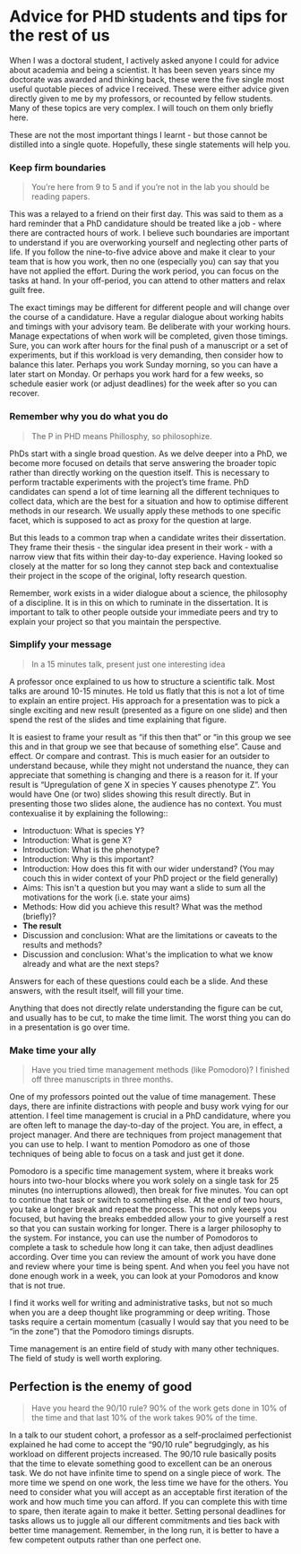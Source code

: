 # Advice for PHD students and tips for the rest of us 

When I was a doctoral student, I actively asked anyone I
could for advice about academia and being a scientist. It
has been seven years since my doctorate was awarded and
thinking back, these were the five single most useful
quotable pieces of advice I received. These were either
advice given directly given to me by my professors, or
recounted by fellow students. Many of these topics are very
complex. I will  touch on them only briefly here. 

These are not the most important things I learnt  - but
those cannot be distilled into a single quote. Hopefully,
these single statements will help you. 

### Keep firm boundaries 
> You’re here from 9 to 5 and if you’re not in the lab
you should be reading papers.

This was a relayed to a friend on their first day. This was
said to them as a hard reminder that a PhD candidature
should be treated like a job - where there are contracted
hours of work. I believe such boundaries are important to
understand if you are overworking yourself and neglecting
other parts of life. If you follow the nine-to-five advice
above and make it clear to your team that is how you work,
then no one (especially you) can say that you have not
applied the effort. During the work period, you can focus
on the tasks at hand. In your off-period, you can attend to
other matters and relax guilt free. 

The exact timings may be different for different people and
will change over the course of a candidature. Have a
regular dialogue about working habits and timings with your
advisory team. Be deliberate with your working hours.
Manage expectations of when work will be completed, given
those timings. Sure, you can work after hours for the final
push of a manuscript or a set of experiments, but if this
workload is very demanding, then consider how to balance
this later. Perhaps you work Sunday morning, so you can
have a later start on Monday. Or perhaps you work hard for
a few weeks, so schedule easier work (or adjust deadlines)
for the week after so you can recover. 

### Remember  why you do what you do
>The P in PHD means Phillosphy, so philosophize. 

PhDs start with a single broad question. As we delve deeper
into a PhD, we become more focused on details that serve
answering the broader topic rather than directly working on
the question itself. This is necessary to perform tractable
experiments with the project’s time frame. PhD candidates
can spend a lot of time learning all the different
techniques to collect data, which are the best for a
situation and how to optimise different methods in our
research. We usually apply these methods to one specific
facet, which is supposed to act as proxy for the question
at large.

But this leads to a common trap when a candidate writes
their dissertation. They frame their thesis - the singular
idea present in their work - with a narrow view that fits
within their day-to-day experience. Having looked so
closely at the matter for so long they cannot step back and
contextualise their project in the scope of the original,
lofty research question. 

Remember, work exists in a wider dialogue about a science,
the philosophy of a discipline. It is in this on which to
ruminate in the dissertation. It is important to talk to
other people outside your immediate peers and try to
explain your project so that you maintain the
perspective. 

### Simplify  your message
> In a 15 minutes talk, present just one interesting
idea

A professor once explained to us how to structure a
scientific talk. Most talks are around 10-15 minutes. He
told us flatly that this is not a lot of time to explain an
entire project. His approach for a presentation was to pick
a single exciting and new result (presented as a figure on
one slide) and then spend the rest of the slides and time
explaining that figure. 

It is easiest to frame your result as “if this then that”
or “in this group we see this and in that group we see that
because of something else”. Cause and effect. Or compare
and contrast. This is much easier for an outsider to
understand because, while they might not understand the
nuance, they can appreciate that something is changing and
there is a reason for it. 
If your result is “Upregulation of gene X in species Y
causes phenotype Z”. You would have One (or two) slides
showing this result directly. But in presenting those two
slides alone, the audience has no context. You must
contexualise it by explaining the following::

* Introductuon: What is species Y? 
* Introduction: What is gene X?
* Introduction: What is the phenotype?  
* Introduction: Why is this important? 
* Introduction: How does this fit with our wider
understand? (You may couch this in wider context of your
PhD project or the field generally)
* Aims: This isn't a question but you may want a slide to
sum all the motivations for the work (i.e. state your aims)
* Methods: How did you achieve this result? What was the
method (briefly)? 
* **The result**
* Discussion and conclusion: What are the limitations or
caveats to the results and methods? 
* Discussion and conclusion: What's the implication to what
we know already and what are the next steps?

Answers for each of these questions could each be a slide.
And these answers, with the result itself, will fill your
time. 

Anything that does not directly relate understanding the
figure can be cut, and usually has to be cut, to make the
time limit. The worst thing you can do in a presentation is
go over time. 

### Make time your ally
> Have you tried time management methods (like
Pomodoro)? I finished off three manuscripts in three
months.

One of my professors pointed out the value of time
management. These days, there are infinite distractions
with people and busy work vying for our attention. I feel
time management is crucial in a PhD candidature, where you
are often left to manage the day-to-day of the project. You
are, in effect, a project manager. And there are techniques
from project management that you can use to help. I want to
mention Pomodoro as one of those techniques of being able
to focus on a task and just get it done. 

Pomodoro is a specific time management system, where it
breaks work hours into two-hour blocks where you work
solely on a single task for 25 minutes (no interruptions
allowed), then break for five minutes. You can opt to
continue that task or switch to something else. At the end
of two hours, you take a longer break and repeat the
process. This not only keeps you focused, but having the
breaks embedded allow your to give yourself a rest so that
you can sustain working for longer. There is a larger
philosophy to the system. For instance, you can use the
number of Pomodoros to complete a task to schedule how long
it can take, then adjust deadlines according. Over time you
can review the amount of work you have done and review
where your time is being spent. And when you feel you have
not done enough work in a week, you can look at your
Pomodoros and know that is not true. 

I find it works well for writing and administrative tasks,
but not so much when you are a deep thought like
programming or deep writing. Those tasks require a certain
momentum (casually I would say that you need to be “in the
zone”) that the Pomodoro timings disrupts. 

Time management is an entire field of study with many other
techniques. The field of study is well worth exploring. 

## Perfection  is the enemy of good

> Have you heard the 90/10 rule? 90% of the work gets done
in 10% of the time and that last 10% of the work takes 90%
of the time. 

In a talk to our student cohort, a professor as a
self-proclaimed perfectionist explained he had come to
accept the “90/10 rule” begrudgingly, as his workload on
different projects increased. The 90/10 rule basically
posits that the time to elevate something good to excellent
can be an onerous task. We do not have infinite time to
spend on a single piece of work. The more time we spend on
one work, the less time we have for the others. You need to
consider what you will accept as an acceptable first
iteration of the work and how much time you can afford. If
you can complete this with time to spare, then iterate
again to make it better. Setting personal deadlines for
tasks allows us to juggle all our different commitments and
ties back with better time management. Remember, in the
long run, it is better to have a few competent outputs
rather than one perfect one. 
